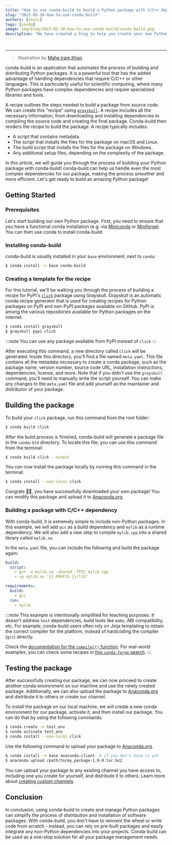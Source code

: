 ```yaml
---
title: "How to use conda-build to build a Python package with C/C++ dependencies"
slug: "2023-05-18-how-to-use-conda-build"
authors: [vasvi]
tags: [conda]
image: img/blog/2023-05-18-how-to-use-conda-build/conda-build.png
description: "We have created a blog to help you create your own Python package with Conda-build"
---
```


<Image img={condabuild} />

---

> Illustration by [Mahe Iram Khan](https://github.com/ForgottenProgramme)

conda-build is an application that automates the process of building and distributing Python packages. It is a powerful tool that has the added advantage of handling dependencies that require C/C++ or other languages. This is particularly useful for scientific computing, where many Python packages have complex dependencies and require specialized libraries and tools.

A recipe outlines the steps needed to build a package from source code. We can create this "recipe" using [`grayskull`](https://github.com/conda/grayskull). A recipe includes all the necessary information, from downloading and installing dependencies to compiling the source code and creating the final package. Conda-build then renders the recipe to build the package. A recipe typically includes:

- A script that contains metadata.
- The script that installs the files for the package on macOS and Linux.
- The build script that installs the files for the package on Windows.
- Any additional setup files, depending on the complexity of the package.

In this article, we will guide you through the process of building your Python package with conda-build! conda-build can help us handle even the most complex dependencies for our package, making the process smoother and more efficient. Let's get ready to build an amazing Python package!

<!-- truncate -->

## Getting Started 

### Prerequisites

Let's start building our own Python package. First, you need to ensure that you have a functional conda installation (e.g. via [Miniconda](https://docs.conda.io/en/latest/miniconda.html) or [Miniforge](https://github.com/conda-forge/miniforge/releases/latest)). You can then use conda to install conda-build.

### Installing conda-build

conda-build is usually installed in your `base` environment, next to `conda`:

```bash
$ conda install -n base conda-build
```

### Creating a template for the recipe

For this tutorial, we'll be walking you through the process of building a recipe for PyPI's [`click`](https://github.com/pallets/click) package using Grayskull. Grayskull is an automatic conda recipe generator that is used for creating recipes for Python packages on PyPI and non-PyPI packages available on GitHub. PyPI is among the various repositories available for Python packages on the internet.

```bash
$ conda install grayskull
$ grayskull pypi click
```
:::note
You can use any package available from PyPI instead of `click`
:::

After executing this command, a new directory called `click` will be generated. Inside this directory, you'll find a file named `meta.yaml`. This file contains all the metadata necessary to create a conda package, such as the package name, version number, source code URL, installation instructions, dependencies, license, and more. Note that if you didn't use the `grayskull` command, you'll need to manually write the script yourself. You can make any changes to the `meta.yaml` file and add yourself as the maintainer and distributor of your package.

## Building the package

To build your `click` package, run this command from the root folder:

```bash
$ conda build click
```

After the build process is finished, conda-build will generate a package file in the `conda-bld` directory.
To locate this file, you can use this command from the terminal:

```bash 
$ conda build click --output
```

You can now install the package locally by running this command in the terminal:
```bash 
$ conda install --use-local click
```
 
Congrats 🎊🎉, you have successfully downloaded your own package! You can modify this package and upload it to <a href="https://anaconda.org/">Anaconda.org</a>.

### Building a package with C/C++ dependency

With conda-build, it is extremely simple to include non-Python packages. In this example, we will add `gcc` as a build dependency and `mylib` as a runtime dependency. We will also add a new step to compile `mylib.cpp` into a shared library called `mylib.so`.

In the `meta.yaml` file, you can include the following and build the package again:

```yaml
build:
  script: 
    - g++ -o mylib.so -shared -fPIC mylib.cpp
    - cp mylib.so "{{ PREFIX }}/lib"

requirements:
  build:
    - gcc  
  run:
    - mylib 
 ```   

:::note
This example is intentionally simplified for teaching purposes. It doesn't address `host` dependencies, build tools like `make`, ABI compatibility, etc.
For example, conda-build users often rely on Jinja templating to obtain the correct compiler for the platform, instead of hardcoding the compiler (`gcc`) directly.

Check the [documentation for the `compiler()` function](https://docs.conda.io/projects/conda-build/en/stable/resources/variants.html#self-consistent-package-ecosystems).
For real-world examples, you can check some recipes in [this `conda-forge` search](https://github.com/search?q=org%3Aconda-forge%20compiler(%27c%27)%20path%3Ameta.yaml&type=code).
:::

## Testing the package

After successfully creating our package, we can now proceed to create another conda environment on our machine and use the newly created package. Additionally, we can also upload the package to [Anaconda.org](https://anaconda.org/) and distribute it to others or create our channel.

To install the package on our local machine, we will create a new conda environment for our package, activate it, and then install our package. You can do that by using the following commands:

```bash
$ conda create -n test_env
$ conda activate test_env
$ conda install --use-local click
```

Use the following command to upload your package to [Anaconda.org](https://anaconda.org/).

```bash
$ conda install -n base anaconda-client  # if you don't have it yet
$ anaconda upload /path/to/my_package-1.0-0.tar.bz2
```

You can upload your package to any existing channel you have access to, including one you create for yourself, and distribute it to others. Learn more about [creating custom channels](https://docs.conda.io/projects/conda/en/latest/user-guide/tasks/create-custom-channels.html).

## Conclusion

In conclusion, using conda-build to create and manage Python packages can simplify the process of distribution and installation of software packages. With conda-build, you don't have to reinvent the wheel or write code from scratch - instead, you can rely on pre-built packages and easily integrate any non-Python dependencies into your projects. Conda-build can be used as a one-stop solution for all your package management needs. 
